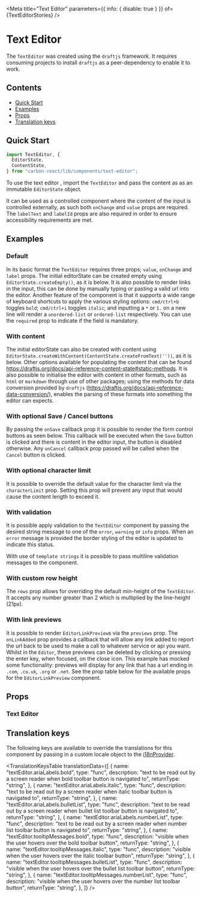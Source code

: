 

<Meta
  title="Text Editor"
  parameters={{ info: { disable: true } }}
  of={TextEditorStories}
/>

# Text Editor

The `TextEditor` was created using the `draftjs` framework. It requires consuming projects to install `draftjs` as a
peer-dependency to enable it to work.

## Contents

- [Quick Start](#quick-start)
- [Examples](#examples)
- [Props](#props)
- [Translation keys](#translation-keys)

## Quick Start

```javascript
import TextEditor, {
  EditorState,
  ContentState,
} from "carbon-react/lib/components/text-editor";
```

To use the text editor , import the `TextEditor` and pass the content as as an immutable `EditorState` object.

It can be used as a controlled component where the content of the input is controlled externally, as such both
`onChange` and `value` props are required. The `labelText` and `labelId` props are also required in order to ensure
accessibility requirements are met.

## Examples

### Default

In its basic format the `TextEditor` requires three props; `value`, `onChange` and `label` props. The initial
editorState can be created empty using `EditorState.createEmpty()`, as it is below. It is also possible to render links
in the input, this can be done by manually typing or pasting a valid url into the editor. Another feature of the
component is that it supports a wide range of keyboard shortcuts to apply the various styling options: `cmd/ctrl+b`
toggles `bold`; `cmd/ctrl+i` toggles `italic`; and inputting a `*` or `1.` on a new line will render a
`unordered-list` or `ordered-list` respectively.
You can use the `required` prop to indicate if the field is mandatory.

<Canvas name="default" of={TextEditorStories.Default} />

### With content

The initial editorState can also be created with content using
`EditorState.createWithContent(ContentState.createFromText(''))`, as it is below. Other options available for
populating the content that can be found https://draftjs.org/docs/api-reference-content-state#static-methods.
It is also possible to initialise the editor with content in other formats, such as `html` or `markdown` through use of
other packages; using the methods for data conversion provided by `draftjs`
(https://draftjs.org/docs/api-reference-data-conversion/), enables the parsing of these formats into something the
editor can expects.

<Canvas name="with content" of={TextEditorStories.WithContent} />

### With optional Save / Cancel buttons

By passing the `onSave` callback prop it is possible to render the form control buttons as seen below. This callback
will be executed when the `Save` button is clicked and there is content in the editor input, the button is disabled
otherwise. Any `onCancel` callback prop passed will be called when the `Cancel` button is clicked.

<Canvas
  name="with optional buttons"
  of={TextEditorStories.WithOptionalButtons}
/>

### With optional character limit

It is possible to override the default value for the character limit via the `characterLimit` prop. Setting this prop
will prevent any input that would cause the content length to exceed it.

<Canvas
  name="with optional character limit"
  of={TextEditorStories.WithOptionalCharacterLimit}
/>

### With validation

It is possible apply validation to the `TextEditor` component by passing the desired string message to one of the `error`,
`warning` or `info` props. When an `error` message is provided the border styling of the editor is updated to indicate
this status.

<Canvas name="with validation" of={TextEditorStories.WithValidation} />

With use of `template strings` it is possible to pass multiline validation messages to the component.

<Canvas
  name="with multiline validation"
  of={TextEditorStories.WithMultilineValidation}
/>

<Canvas name="with new validation" of={TextEditorStories.WithNewValidation} />

### With custom row height

The `rows` prop allows for overriding the default min-height of the `TextEditor`. It accepts any number greater than 2
which is multiplied by the line-height (21px).

<Canvas
  name="with custom row height"
  of={TextEditorStories.WithCustomRowHeight}
/>

### With link previews

It is possible to render `EditorLinkPreview`s via the `previews` prop. The `onLinkAdded` prop provides a callback
that will allow any link added to report the url back to be used to make a call to whatever service or api you want.
Whilst in the `Editor`, these previews can be deleted by clicking or pressing the enter key, when focused, on the close
icon. This example has mocked some functionality: previews will display for any link that has a url ending in `.com`,
`.co.uk`, `.org` or `.net`. See the prop table below for the available props for the `EditorLinkPreview` component.

<Canvas name="with link previews" of={TextEditorStories.WithLinkPreviews} />

## Props

### Text Editor

<ArgTypes of={TextEditorStories} margin noHeader />

## Translation keys

The following keys are available to override the translations for this component by passing in a custom locale object to the
[i18nProvider](https://carbon.sage.com/?path=/story/documentation-i18n--page).

<TranslationKeysTable
  translationData={[
    {
      name: "textEditor.ariaLabels.bold",
      type: "func",
      description:
        "text to be read out by a screen reader when bold toolbar button is navigated to",
      returnType: "string",
    },
    {
      name: "textEditor.ariaLabels.italic",
      type: "func",
      description:
        "text to be read out by a screen reader when italic toolbar button is navigated to",
      returnType: "string",
    },
    {
      name: "textEditor.ariaLabels.bulletList",
      type: "func",
      description:
        "text to be read out by a screen reader when bullet list toolbar button is navigated to",
      returnType: "string",
    },
    {
      name: "textEditor.ariaLabels.numberList",
      type: "func",
      description:
        "text to be read out by a screen reader when number list toolbar button is navigated to",
      returnType: "string",
    },
    {
      name: "textEditor.tooltipMessages.bold",
      type: "func",
      description: "visible when the user hovers over the bold toolbar button",
      returnType: "string",
    },
    {
      name: "textEditor.tooltipMessages.italic",
      type: "func",
      description:
        "visible when the user hovers over the italic toolbar button",
      returnType: "string",
    },
    {
      name: "textEditor.tooltipMessages.bulletList",
      type: "func",
      description:
        "visible when the user hovers over the bullet list toolbar button",
      returnType: "string",
    },
    {
      name: "textEditor.tooltipMessages.numberList",
      type: "func",
      description:
        "visible when the user hovers over the number list toolbar button",
      returnType: "string",
    },
  ]}
/>
